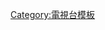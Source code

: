 {{navbox
|name=海外中文電視台列表
|title=海外中文電視台
|bodyclass = hlist
|group1=歐洲
|list1=
*[[無線衛星台]]
*[[鳳凰衛視歐洲台]]
|group2=美國
|list2=
*[[天下衛視]]
*[[美國中文電視]]
*[[華語電視]]
*[[漢天衛視]]
*[[廣東廣播電視台國際頻道|廣東國際美洲台]]
*[[優視]]
*[[宏星衛視]]
*[[環球東方]]
*[[世界電視]]
*[[ICN國際衛視]]
*[[新唐人電視台]]
*[[銀視數碼台]]
*[[東森超視|超視]]
*[[KTSF]]
*[[中天國際台]]
*[[中旺電視]]
*[[KBTV-CA]]<sup>1</sup>
*[[KSCI|洛城18台]]
*[[海外台|亞洲電視海外台]]
*[[鳳凰衛視美洲台]]
*[[翡翠1台]]
*[[翡翠2台]]
*[[翡翠娛樂台]]
*[[TVB HD]]
*[[天龍電視]]
*[[泰盛衛視]]
*[[泰盛娛樂台]]
*[[華夏娛樂衛視]]
*[[華夏電視台]]
*[[中國環球電視網]]
|group3=加拿大
|list3=
*[[多元文化電視台]]<sup>1</sup><small>（[[多元二台|OMNI.2]] &#124; [[多元文化電視台 (卑詩省)|OMNI BC]] &#124; [[多元文化電視台 (亞伯達省)|OMNI Alberta]]）</small>
*[[蕭氏多元文化頻道]]<sup>1</sup>
*[[城市電視]]<sup>1</sup>
*[[新時代電視]]
*[[WOWtv]]<sup>1</sup>
*[[本港台 (美洲版)|本港台（美洲版）]]
*[[新唐人電視台|新唐人加拿大分台]]
*[[鳳凰衛視美洲台]]
*[[龍祥電影頻道]]
|group4=大洋洲
|list4=
*[[澳洲中文電視台]]
*[[無綫翡翠台 (澳洲)|無綫翡翠台]]
*[[佳讯全媒体]]
|group5=東南亞
|list5=
*[[翡翠台 (東南亞)|翡翠台]]
|below=<sup>1</sup>中文節目限於部分時段播放
}}<noinclude>[[Category:電視台模板]]
</noinclude>